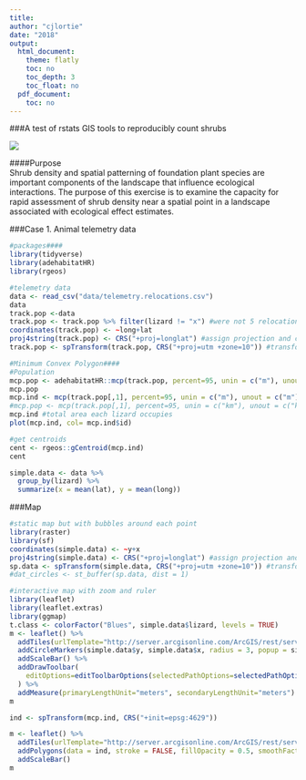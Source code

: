 ```yaml
---
title:
author: "cjlortie"
date: "2018"
output:
  html_document:
    theme: flatly
    toc: no
    toc_depth: 3
    toc_float: no
  pdf_document:
    toc: no
---
```

###A test of rstats GIS tools to reproducibly count shrubs
<br>

![](./CNM.png)
<br>

####Purpose  
Shrub density and spatial patterning of foundation plant species are important components of the landscape that influence ecological interactions. The purpose of this exercise is to examine the capacity for rapid assessment of shrub density near a spatial point in a landscape associated with ecological effect estimates.

###Case 1. Animal telemetry data
```r
#packages####
library(tidyverse)
library(adehabitatHR)
library(rgeos)

#telemetry data
data <- read_csv("data/telemetry.relocations.csv")
data
track.pop <-data
track.pop <- track.pop %>% filter(lizard != "x") #were not 5 relocations for x
coordinates(track.pop) <- ~long+lat
proj4string(track.pop) <- CRS("+proj=longlat") #assign projection and coordinate reference system
track.pop <- spTransform(track.pop, CRS("+proj=utm +zone=10")) #transform

#Minimum Convex Polygon####
#Population
mcp.pop <- adehabitatHR::mcp(track.pop, percent=95, unin = c("m"), unout = c("km2")) #unout is units out
mcp.pop
mcp.ind <- mcp(track.pop[,1], percent=95, unin = c("m"), unout = c("m")) #adding the [,1] tells it the ID and then does individually instead of collectively.
#mcp.pop <- mcp(track.pop[,1], percent=95, unin = c("km"), unout = c("km")) 
mcp.ind #total area each lizard occupies
plot(mcp.ind, col= mcp.ind$id)

#get centroids
cent <- rgeos::gCentroid(mcp.ind)
cent

simple.data <- data %>%
  group_by(lizard) %>%
  summarize(x = mean(lat), y = mean(long))

```

###Map
```r
#static map but with bubbles around each point
library(raster)
library(sf)
coordinates(simple.data) <- ~y+x
proj4string(simple.data) <- CRS("+proj=longlat") #assign projection and coordinate reference system
sp.data <- spTransform(simple.data, CRS("+proj=utm +zone=10")) #transform
#dat_circles <- st_buffer(sp.data, dist = 1)

#interactive map with zoom and ruler
library(leaflet)
library(leaflet.extras)
library(ggmap)
t.class <- colorFactor("Blues", simple.data$lizard, levels = TRUE)
m <- leaflet() %>%
  addTiles(urlTemplate="http://server.arcgisonline.com/ArcGIS/rest/services/World_Imagery/MapServer/tile/{z}/{y}/{x}") %>%  
  addCircleMarkers(simple.data$y, simple.data$x, radius = 3, popup = simple.data$lizard) %>%
  addScaleBar() %>%
  addDrawToolbar(
    editOptions=editToolbarOptions(selectedPathOptions=selectedPathOptions())
  ) %>% 
  addMeasure(primaryLengthUnit="meters", secondaryLengthUnit="meters")
m

ind <- spTransform(mcp.ind, CRS("+init=epsg:4629"))

m <- leaflet() %>%
  addTiles(urlTemplate="http://server.arcgisonline.com/ArcGIS/rest/services/World_Imagery/MapServer/tile/{z}/{y}/{x}") %>%  
  addPolygons(data = ind, stroke = FALSE, fillOpacity = 0.5, smoothFactor = 0.5) %>%
  addScaleBar()
m

```
